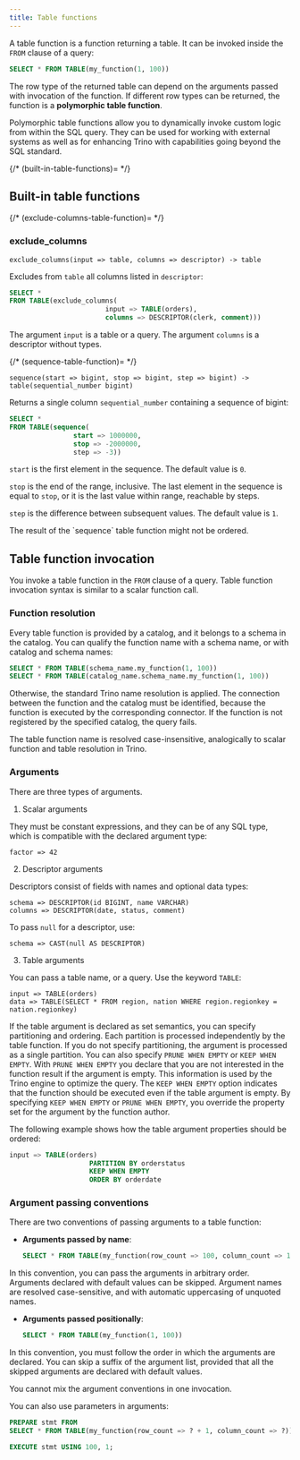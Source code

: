```yaml
---
title: Table functions
---
```


A table function is a function returning a table. It can be invoked inside the
`FROM` clause of a query:

```sql
SELECT * FROM TABLE(my_function(1, 100))
```

The row type of the returned table can depend on the arguments passed with
invocation of the function. If different row types can be returned, the
function is a **polymorphic table function**.

Polymorphic table functions allow you to dynamically invoke custom logic from
within the SQL query. They can be used for working with external systems as
well as for enhancing Trino with capabilities going beyond the SQL standard.

{/* (built-in-table-functions)= */}
## Built-in table functions

{/* (exclude-columns-table-function)= */}

### exclude_columns

```
exclude_columns(input => table, columns => descriptor) -> table
```
Excludes from `table` all columns listed in `descriptor`:

```sql
SELECT *
FROM TABLE(exclude_columns(
                        input => TABLE(orders),
                        columns => DESCRIPTOR(clerk, comment)))
```

The argument `input` is a table or a query.
The argument `columns` is a descriptor without types.


{/* (sequence-table-function)= */}
```
sequence(start => bigint, stop => bigint, step => bigint) -> table(sequential_number bigint)
```

Returns a single column `sequential_number` containing a sequence of
bigint:

```sql
SELECT *
FROM TABLE(sequence(
                start => 1000000,
                stop => -2000000,
                step => -3))
```

`start` is the first element in the sequence. The default value is `0`.

`stop` is the end of the range, inclusive. The last element in the
sequence is equal to `stop`, or it is the last value within range,
reachable by steps.

`step` is the difference between subsequent values. The default value is
`1`.

<Note>
The result of the `sequence` table function might not be ordered.
</Note>

## Table function invocation

You invoke a table function in the `FROM` clause of a query. Table function
invocation syntax is similar to a scalar function call.

### Function resolution

Every table function is provided by a catalog, and it belongs to a schema in
the catalog. You can qualify the function name with a schema name, or with
catalog and schema names:

```sql
SELECT * FROM TABLE(schema_name.my_function(1, 100))
SELECT * FROM TABLE(catalog_name.schema_name.my_function(1, 100))
```

Otherwise, the standard Trino name resolution is applied. The connection
between the function and the catalog must be identified, because the function
is executed by the corresponding connector. If the function is not registered
by the specified catalog, the query fails.

The table function name is resolved case-insensitive, analogically to scalar
function and table resolution in Trino.

### Arguments

There are three types of arguments.

1. Scalar arguments

They must be constant expressions, and they can be of any SQL type, which is
compatible with the declared argument type:

```
factor => 42
```

2. Descriptor arguments

Descriptors consist of fields with names and optional data types:

```
schema => DESCRIPTOR(id BIGINT, name VARCHAR)
columns => DESCRIPTOR(date, status, comment)
```

To pass `null` for a descriptor, use:

```
schema => CAST(null AS DESCRIPTOR)
```

3. Table arguments

You can pass a table name, or a query. Use the keyword `TABLE`:

```
input => TABLE(orders)
data => TABLE(SELECT * FROM region, nation WHERE region.regionkey = nation.regionkey)
```

If the table argument is declared as set semantics,
you can specify partitioning and ordering. Each partition is processed
independently by the table function. If you do not specify partitioning, the
argument is processed as a single partition. You can also specify
`PRUNE WHEN EMPTY` or `KEEP WHEN EMPTY`. With `PRUNE WHEN EMPTY` you
declare that you are not interested in the function result if the argument is
empty. This information is used by the Trino engine to optimize the query. The
`KEEP WHEN EMPTY` option indicates that the function should be executed even
if the table argument is empty. By specifying `KEEP WHEN EMPTY` or
`PRUNE WHEN EMPTY`, you override the property set for the argument by the
function author.

The following example shows how the table argument properties should be ordered:

```sql
input => TABLE(orders)
                    PARTITION BY orderstatus
                    KEEP WHEN EMPTY
                    ORDER BY orderdate
```

### Argument passing conventions

There are two conventions of passing arguments to a table function:

- **Arguments passed by name**:

  ```sql
  SELECT * FROM TABLE(my_function(row_count => 100, column_count => 1))
  ```

In this convention, you can pass the arguments in arbitrary order. Arguments
declared with default values can be skipped. Argument names are resolved
case-sensitive, and with automatic uppercasing of unquoted names.

- **Arguments passed positionally**:

  ```sql
  SELECT * FROM TABLE(my_function(1, 100))
  ```

In this convention, you must follow the order in which the arguments are
declared. You can skip a suffix of the argument list, provided that all the
skipped arguments are declared with default values.

You cannot mix the argument conventions in one invocation.

You can also use parameters in arguments:

```sql
PREPARE stmt FROM
SELECT * FROM TABLE(my_function(row_count => ? + 1, column_count => ?));

EXECUTE stmt USING 100, 1;
```
